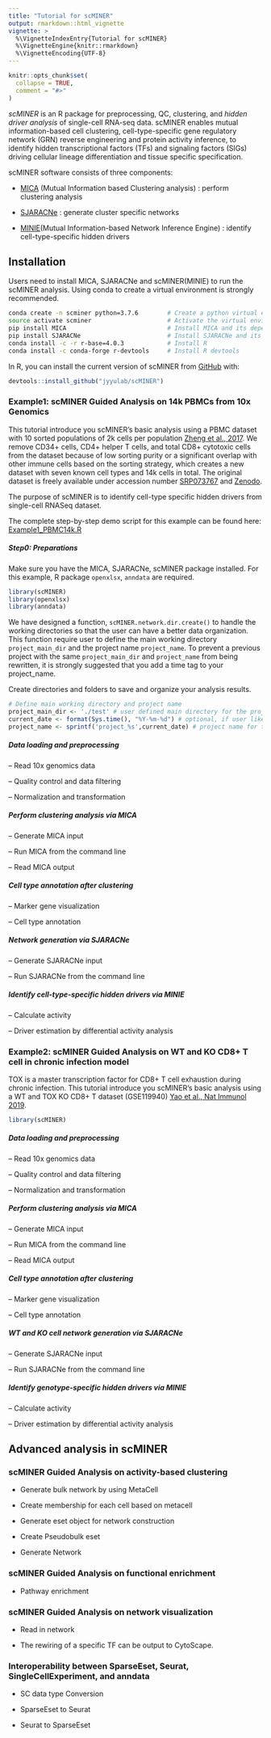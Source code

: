 ---
title: "Tutorial for scMINER"
output: rmarkdown::html_vignette
vignette: >
  %\VignetteIndexEntry{Tutorial for scMINER}
  %\VignetteEngine{knitr::rmarkdown}
  %\VignetteEncoding{UTF-8}
---

```{r, include = FALSE}
knitr::opts_chunk$set(
  collapse = TRUE,
  comment = "#>"
)
```

*scMINER* is an R package for preprocessing, QC, clustering, and *hidden driver analysis* of single-cell RNA-seq data. scMINER enables mutual information-based cell clustering, cell-type-specific gene regulatory network (GRN) reverse engineering and protein activity inference, to identify hidden transcriptional factors (TFs) and signaling factors (SIGs) driving cellular lineage differentiation and tissue specific specification. 

scMINER software consists of three components: 

- [MICA](https://github.com/jyyulab/MICA) (Mutual Information based Clustering analysis) : perform clustering analysis

- [SJARACNe](https://github.com/jyyulab/SJARACNe) : generate cluster specific networks 

- [MINIE](https://github.com/jyyulab/scMINER/)(Mutual Information-based Network Inference Engine) : identify cell-type-specific hidden drivers


## Installation

Users need to install MICA, SJARACNe and scMINER(MINIE) to run the scMINER analysis. 
Using conda to create a virtual environment is strongly recommended. 


```bash
conda create -n scminer python=3.7.6        # Create a python virtual environment
source activate scminer                     # Activate the virtual environment
pip install MICA                            # Install MICA and its dependencies
pip install SJARACNe                        # Install SJARACNe and its dependencies
conda install -c -r r-base=4.0.3            # Install R
conda install -c conda-forge r-devtools     # Install R devtools 
```

In R, you can install the current version of scMINER from [GitHub](https://github.com/) with:

``` r
devtools::install_github("jyyulab/scMINER")
```

### Example1: scMINER Guided Analysis on 14k PBMCs from 10x Genomics

This tutorial introduce you scMINER's basic analysis using a PBMC dataset with 10 sorted populations of 2k cells per population [Zheng et al., 2017](https://www.nature.com/articles/ncomms14049). We remove CD34+ cells, CD4+ helper T cells, and total CD8+ cytotoxic cells from the dataset because of low sorting purity or a significant overlap with other immune cells based on the sorting strategy, which creates a new dataset with seven known cell types and 14k cells in total. The original dataset is freely available under accession number [SRP073767](https://www.ncbi.nlm.nih.gov/sra?term=SRP073767) and [Zenodo](https://zenodo.org/record/3357167#.ZCKhxHZBxaS).

The purpose of scMINER is to identify cell-type specific hidden drivers from single-cell RNASeq dataset. 

The complete step-by-step demo script for this example can be found here: [Example1_PBMC14k.R](https://github.com/jyyulab/scMINER/tree/dev-sherry/demo_scripts/Example1_PBMC14k.R)

##### Step0: Preparations

Make sure you have the MICA, SJARACNe, scMINER package installed. For this example, R package `openxlsx`, `anndata` are required. 

```{r setup}
library(scMINER)
library(openxlsx)
library(anndata)
```


We have designed a function, `scMINER.network.dir.create()` to handle the working directories so that the user can have a better data organization. This function require user to define the main working directory `project_main_dir` and the project name `project_name`. To prevent a previous project with the same `project_main_dir` and `project_name` from being rewritten, it is strongly suggested that you add a time tag to your project_name.

Create directories and folders to save and organize your analysis results.

```{r}
# Define main working directory and project name
project_main_dir <- './test' # user defined main directory for the project, one main directory could have multiple project folders, distinguished by project name.
current_date <- format(Sys.time(), "%Y-%m-%d") # optional, if user like to add current date to name the project folder
project_name <- sprintf('project_%s',current_date) # project name for the project folders under main directory.
```



##### Data loading and preprocessing

-- Read 10x genomics data

-- Quality control and data filtering

-- Normalization and transformation

##### Perform clustering analysis via MICA

-- Generate MICA input

-- Run MICA from the command line

-- Read MICA output

##### Cell type annotation after clustering

-- Marker gene visualization
  
-- Cell type annotation

##### Network generation via SJARACNe

-- Generate SJARACNe input

-- Run SJARACNe from the command line

##### Identify cell-type-specific hidden drivers via MINIE

-- Calculate activity

-- Driver estimation by differential activity analysis
 





### Example2: scMINER Guided Analysis on WT and KO CD8+ T cell in chronic infection model

TOX is a master transcription factor for CD8+ T cell exhaustion during chronic infection. This tutorial introduce you scMINER's basic analysis using a WT and TOX KO CD8+ T dataset (GSE119940) [Yao et al., Nat Immunol 2019](https://www.nature.com/articles/s41590-019-0403-4).

```{r}
library(scMINER)
```

##### Data loading and preprocessing

-- Read 10x genomics data

-- Quality control and data filtering

-- Normalization and transformation

##### Perform clustering analysis via MICA

-- Generate MICA input

-- Run MICA from the command line

-- Read MICA output

##### Cell type annotation after clustering

-- Marker gene visualization
  
-- Cell type annotation

##### WT and KO cell network generation via SJARACNe

-- Generate SJARACNe input

-- Run SJARACNe from the command line

##### Identify genotype-specific hidden drivers via MINIE

-- Calculate activity

-- Driver estimation by differential activity analysis



## Advanced analysis in scMINER

### scMINER Guided Analysis on activity-based clustering

- Generate bulk network by using MetaCell

- Create membership for each cell based on metacell

- Generate eset object for network construction

- Create Pseudobulk eset

- Generate Network


### scMINER Guided Analysis on functional enrichment

- Pathway enrichment

### scMINER Guided Analysis on network visualization

- Read in network

- The rewiring of a specific TF can be output to CytoScape.

### Interoperability between SparseEset, Seurat, SingleCellExperiment, and anndata

- SC data type Conversion

- SparseEset to Seurat

- Seurat to SparseEset




